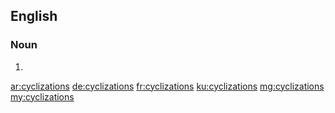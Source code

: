 ==English==

===Noun===
{{head|en|noun plural form}}

# {{plural of|cyclization|lang=en}}

[[ar:cyclizations]]
[[de:cyclizations]]
[[fr:cyclizations]]
[[ku:cyclizations]]
[[mg:cyclizations]]
[[my:cyclizations]]